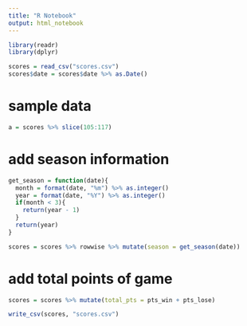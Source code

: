 ---
title: "R Notebook"
output: html_notebook
---

```{r}
library(readr)
library(dplyr)
```

```{r}
scores = read_csv("scores.csv")
scores$date = scores$date %>% as.Date()
```

# sample data
```{r}
a = scores %>% slice(105:117)
```

# add season information
```{r}
get_season = function(date){
  month = format(date, "%m") %>% as.integer()
  year = format(date, "%Y") %>% as.integer()
  if(month < 3){
    return(year - 1)
  }
  return(year)
}

scores = scores %>% rowwise %>% mutate(season = get_season(date))
```

# add total points of game
```{r}
scores = scores %>% mutate(total_pts = pts_win + pts_lose)
```

```{r}
write_csv(scores, "scores.csv")
```

